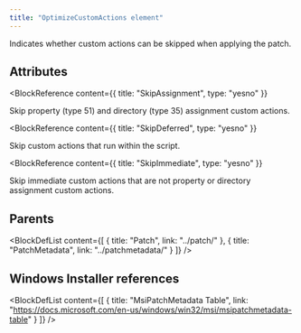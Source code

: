 ```yaml
---
title: "OptimizeCustomActions element"
---
```



Indicates whether custom actions can be skipped when applying the patch.


## Attributes

<BlockWrapper>

  <BlockReference
    content={{
      title: "SkipAssignment",
      type: "yesno"
    }}
  >
  Skip property (type 51) and directory (type 35) assignment custom actions.
  </BlockReference>

  <BlockReference
    content={{
      title: "SkipDeferred",
      type: "yesno"
    }}
  >
  Skip custom actions that run within the script.
  </BlockReference>

  <BlockReference
    content={{
      title: "SkipImmediate",
      type: "yesno"
    }}
  >
  Skip immediate custom actions that are not property or directory assignment custom actions.
  </BlockReference>

</BlockWrapper>


## Parents

<BlockDefList content={[
    {
      title: "Patch",
      link: "../patch/"
    },
    {
      title: "PatchMetadata",
      link: "../patchmetadata/"
    }
  ]}
/>

## Windows Installer references

<BlockDefList content={[
    {
      title: "MsiPatchMetadata Table",
      link: "https://docs.microsoft.com/en-us/windows/win32/msi/msipatchmetadata-table"
    }
  ]}
/>
